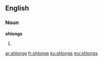 ==English==

===Noun===
'''shlongs'''

# {{plural of|shlong}}

[[ar:shlongs]]
[[fr:shlongs]]
[[ku:shlongs]]
[[my:shlongs]]